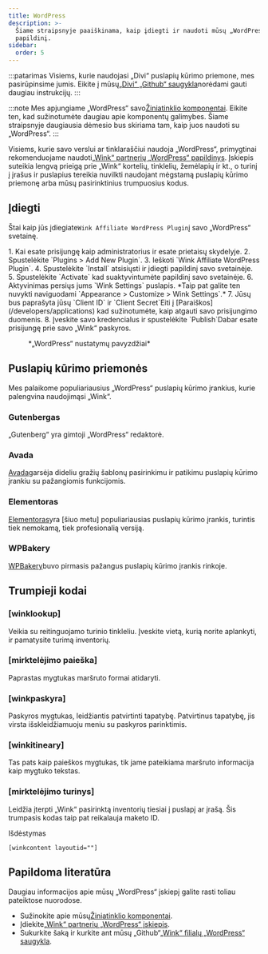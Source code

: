 ```yaml
---
title: WordPress
description: >-
  Šiame straipsnyje paaiškinama, kaip įdiegti ir naudoti mūsų „WordPress“
  papildinį.
sidebar:
  order: 5
---
```


:::patarimas
Visiems, kurie naudojasi „Divi“ puslapių kūrimo priemone, mes pasirūpinsime jumis. Eikite į mūsų[„Divi“ „Github“ saugykla](https://github.com/wink-travel/affiliate-wordpress-divi-plugin)norėdami gauti daugiau instrukcijų.
:::

:::note
Mes apjungiame „WordPress“ savo[Žiniatinklio komponentai](/developers/web-components). Eikite ten, kad sužinotumėte daugiau apie komponentų galimybes. Šiame straipsnyje daugiausia dėmesio bus skiriama tam, kaip juos naudoti su „WordPress“.
:::

Visiems, kurie savo verslui ar tinklaraščiui naudoja „WordPress“, primygtinai rekomenduojame naudoti[„Wink“ partnerių „WordPress“ papildinys](https://wordpress.org/plugins/wink2travel/).
Įskiepis suteikia lengvą prieigą prie „Wink“ kortelių, tinklelių, žemėlapių ir kt., o turinį į įrašus ir puslapius tereikia nuvilkti naudojant mėgstamą puslapių kūrimo priemonę arba mūsų pasirinktinius trumpuosius kodus.

## Įdiegti

Štai kaip jūs įdiegiate`Wink Affiliate WordPress Plugin`į savo „WordPress“ svetainę.

<Steps>
  1. Kai esate prisijungę kaip administratorius ir esate prietaisų skydelyje.
  2. Spustelėkite `Plugins > Add New Plugin`.
  3. Ieškoti `Wink Affiliate WordPress Plugin`.
  4. Spustelėkite `Install` atsisiųsti ir įdiegti papildinį savo svetainėje.
  5. Spustelėkite `Activate` kad suaktyvintumėte papildinį savo svetainėje.
  6. Aktyvinimas persiųs jums `Wink Settings` puslapis. *Taip pat galite ten nuvykti naviguodami `Appearance > Customize > Wink Settings`.*
  7. Jūsų bus paprašyta jūsų `Client ID` ir `Client Secret`Eiti į [Paraiškos](/developers/applications) kad sužinotumėte, kaip atgauti savo prisijungimo duomenis.
  8. Įveskite savo kredencialus ir spustelėkite `Publish`Dabar esate prisijungę prie savo „Wink“ paskyros.
</Steps>


<figure>
  <CloudinaryImage width="350" height="760" resize="scale" quality="best" alt="„Wink Affiliate“ „WordPress“ įskiepio nustatymai" src="academy/wink-wordpress-plugin-settings" errorImage="noimage_opaque_nyrtl0.png" />

  <figcaption>*„WordPress“ nustatymų pavyzdžiai*</figcaption>
</figure>


##

## Puslapių kūrimo priemonės

Mes palaikome populiariausius „WordPress“ puslapių kūrimo įrankius, kurie palengvina naudojimąsi „Wink“.

### Gutenbergas

„Gutenberg“ yra gimtoji „WordPress“ redaktorė.

### Avada

[Avada](https://avada.com)garsėja dideliu gražių šablonų pasirinkimu ir patikimu puslapių kūrimo įrankiu su pažangiomis funkcijomis.

### Elementoras

[Elementoras](https://elementor.com)yra \[šiuo metu] populiariausias puslapių kūrimo įrankis, turintis tiek nemokamą, tiek profesionalią versiją.

### WPBakery

[WPBakery](https://wpbakery.com)buvo pirmasis pažangus puslapių kūrimo įrankis rinkoje.

## Trumpieji kodai

### \[winklookup]

Veikia su reitinguojamo turinio tinkleliu. Įveskite vietą, kurią norite aplankyti, ir pamatysite turimą inventorių.

### \[mirktelėjimo paieška]

Paprastas mygtukas maršruto formai atidaryti.

### \[winkpaskyra]

Paskyros mygtukas, leidžiantis patvirtinti tapatybę. Patvirtinus tapatybę, jis virsta išskleidžiamuoju meniu su paskyros parinktimis.

### \[winkitineary]

Tas pats kaip paieškos mygtukas, tik jame pateikiama maršruto informacija kaip mygtuko tekstas.

### \[mirktelėjimo turinys]

Leidžia įterpti „Wink“ pasirinktą inventorių tiesiai į puslapį ar įrašą. Šis trumpasis kodas taip pat reikalauja maketo ID.

Išdėstymas

```
[winkcontent layoutid=""]
```

## Papildoma literatūra

Daugiau informacijos apie mūsų „WordPress“ įskiepį galite rasti toliau pateiktose nuorodose.

* Sužinokite apie mūsų[Žiniatinklio komponentai](/developers/web-components).
* Įdiekite[„Wink“ partnerių „WordPress“ įskiepis](https://wordpress.org/plugins/wink2travel/).
* Sukurkite šaką ir kurkite ant mūsų „Github“[„Wink“ filialų „WordPress“ saugykla](https://github.com/wink-travel/wink-wordpress-plugin).

